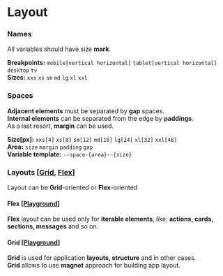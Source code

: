 
<Meta title='Requirements/Layout' />

# Layout

### Names
All variables should have size __mark__.  

**Breakpoints:** `mobile[vertical horizontal]` `tablet[vertical horizontal]` `desktop` `tv`  
**Sizes:** `xxs` `xs` `sm` `md` `lg` `xl` `xxl`  

### Spaces
__Adjacent elements__ must be separated by __gap__ spaces.  
__Internal elements__ can be separated from the edge by __paddings__.  
As a last resort, __margin__ can be used.  

**Size[px]:** `xxs[4]` `xs[8]` `sm[12]` `md[16]` `lg[24]` `xl[32]` `xxl[48]`  
**Area:** `size` `margin` `padding` `gap`  
**Variable template:** `--space-{area}--{size}`

<Canvas of={ItemStories.Spaces} />

### Layouts [[Grid](?path=/docs/components-layout-Layout--docs), [Flex](?path=/docs/components-layout-block--docs)]
Layout can be __Grid__-oriented or __Flex__-oriented  

#### Flex [[Playground](?path=/docs/components-layout-block--docs)]
__Flex__ layout can be used only for __iterable elements__, like: __actions, cards, sections, messages__ and so on.

<Canvas of={BlockStories.Variants} />

#### Grid [[Playground](?path=/docs/components-layout-Layout--docs)]
__Grid__ is used for application __layouts, structure__ and in other cases.  
__Grid__ allows to use __magnet__ approach for building app layout.

<Canvas of={LayoutStories.Variants} />
